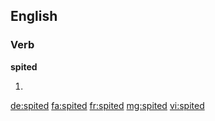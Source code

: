 ==English==

===Verb===
'''spited'''

# {{past of|spite}}

[[de:spited]]
[[fa:spited]]
[[fr:spited]]
[[mg:spited]]
[[vi:spited]]